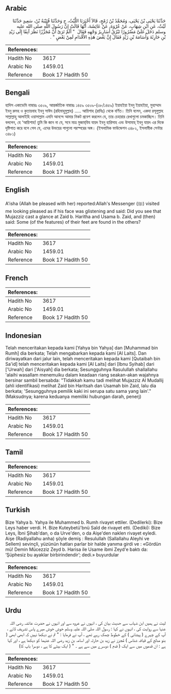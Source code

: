 ## Arabic


<div dir="rtl" lang="ar" style={{fontSize:'larger',backgroundColor:'#f8f9fa',padding:20}}>
حَدَّثَنَا يَحْيَى بْنُ يَحْيَى، وَمُحَمَّدُ بْنُ رُمْحٍ، قَالاَ أَخْبَرَنَا اللَّيْثُ، ح وَحَدَّثَنَا قُتَيْبَةُ بْنُ، سَعِيدٍ حَدَّثَنَا لَيْثٌ، عَنِ ابْنِ شِهَابٍ، عَنْ عُرْوَةَ، عَنْ عَائِشَةَ، أَنَّهَا قَالَتْ إِنَّ رَسُولَ اللَّهِ صلى الله عليه وسلم دَخَلَ عَلَىَّ مَسْرُورًا تَبْرُقُ أَسَارِيرُ وَجْهِهِ فَقَالَ ‏ "‏ أَلَمْ تَرَىْ أَنَّ مُجَزِّزًا نَظَرَ آنِفًا إِلَى زَيْدِ بْنِ حَارِثَةَ وَأُسَامَةَ بْنِ زَيْدٍ فَقَالَ إِنَّ بَعْضَ هَذِهِ الأَقْدَامِ لَمِنْ بَعْضٍ ‏"‏ ‏.‏
</div>
<div style={{backgroundColor:'#f8f9fa',padding:20, marginBottom: 10}}><table> <thead> <tr> <th>References:</th> <th></th> </tr> </thead> <tbody><tr><td>Hadith No</td><td>3617</td></tr><tr><td>Arabic No</td><td>1459.01</td></tr><tr><td>Reference</td><td>Book 17 Hadith 50</td></tr></tbody></table></div>

## Bengali


<div dir="ltr" lang="bn" style={{fontSize:'larger',backgroundColor:'#f8f9fa',padding:20}}>
হাদিস একাডেমি নাম্বারঃ ৩৫০৯, আন্তর্জাতিক নাম্বারঃ ১৪৫৯ ৩৫০৯-(৩৮/১৪৫৯) ইয়াহইয়া ইবনু ইয়াহইয়া, মুহাম্মাদ ইবনু রুমহ ও কুতায়বাহ ইবনু সাঈদ (রহিমাহুমুল্লাহ) ..... আয়িশাহ (রাযিঃ) থেকে বর্ণিত। তিনি বলেন, একদা রসূলুল্লাহ সাল্লাল্লাহু আলাইহি ওয়াসাল্লাম এমনি আনন্দে আমার নিকট প্রবেশ করলেন যে, তার চেহারার রেখাগুলো চমকাচ্ছিল। তিনি বললেন, হে ‘আয়িশাহ! তুমি কি জান না যে, সবে মাত্র মুজায্‌যিয যায়দ ইবনু হারিসাহ এবং উসামাহ্ ইবনু যায়দ এর দিকে দৃষ্টিপাত করে বলে গেল যে, এদের উভয়ের পাগুলো পরস্পরের অঙ্গ। (ইসলামিক ফাউন্ডেশন ৩৪৮২, ইসলামীক সেন্টার ৩৪৮১)
</div>
<div style={{backgroundColor:'#f8f9fa',padding:20, marginBottom: 10}}><table> <thead> <tr> <th>References:</th> <th></th> </tr> </thead> <tbody><tr><td>Hadith No</td><td>3617</td></tr><tr><td>Arabic No</td><td>1459.01</td></tr><tr><td>Reference</td><td>Book 17 Hadith 50</td></tr></tbody></table></div>

## English


<div dir="ltr" lang="en" style={{fontSize:'larger',backgroundColor:'#f8f9fa',padding:20}}>
A'isha (Allah be pleased with her) reported:Allah's Messenger (ﷺ) visited me looking pleased as if his face was glistening and said: Did you see that Mujazziz cast a glance at Zaid b. Haritha and Usama b. Zaid, and (then) said: Some (of the features) of their feet are found in the others?
</div>
<div style={{backgroundColor:'#f8f9fa',padding:20, marginBottom: 10}}><table> <thead> <tr> <th>References:</th> <th></th> </tr> </thead> <tbody><tr><td>Hadith No</td><td>3617</td></tr><tr><td>Arabic No</td><td>1459.01</td></tr><tr><td>Reference</td><td>Book 17 Hadith 50</td></tr></tbody></table></div>

## French


<div dir="ltr" lang="fr" style={{fontSize:'larger',backgroundColor:'#f8f9fa',padding:20}}>

</div>
<div style={{backgroundColor:'#f8f9fa',padding:20, marginBottom: 10}}><table> <thead> <tr> <th>References:</th> <th></th> </tr> </thead> <tbody><tr><td>Hadith No</td><td>3617</td></tr><tr><td>Arabic No</td><td>1459.01</td></tr><tr><td>Reference</td><td>Book 17 Hadith 50</td></tr></tbody></table></div>

## Indonesian


<div dir="ltr" lang="id" style={{fontSize:'larger',backgroundColor:'#f8f9fa',padding:20}}>
Telah menceritakan kepada kami [Yahya bin Yahya] dan [Muhammad bin Rumh] dia berkata; Telah mengabarkan kepada kami [Al Laits]. Dan diriwayatkan dari jalur lain, telah menceritakan kepada kami [Qutaibah bin Sa'id] telah menceritakan kepada kami [Al Laits] dari [Ibnu Syihab] dari ['Urwah] dari ['Aisyah] dia berkata; Sesungguhnya Rasulullah shallallahu 'alaihi wasallam menemuiku dalam keadaan riang seakan-akan wajahnya bersinar sambil bersabda: "Tidakkah kamu tadi melihat Mujazziz Al Mudallij (ahli identifikasi) melihat Zaid bin Haritsah dan Usamah bin Zaid, lalu dia berkata; 'Sesungguhnya pemilik kaki ini serupa satu sama yang lain'." (Maksudnya; karena keduanya memiliki hubungan darah, penerj)
</div>
<div style={{backgroundColor:'#f8f9fa',padding:20, marginBottom: 10}}><table> <thead> <tr> <th>References:</th> <th></th> </tr> </thead> <tbody><tr><td>Hadith No</td><td>3617</td></tr><tr><td>Arabic No</td><td>1459.01</td></tr><tr><td>Reference</td><td>Book 17 Hadith 50</td></tr></tbody></table></div>

## Tamil


<div dir="ltr" lang="ta" style={{fontSize:'larger',backgroundColor:'#f8f9fa',padding:20}}>

</div>
<div style={{backgroundColor:'#f8f9fa',padding:20, marginBottom: 10}}><table> <thead> <tr> <th>References:</th> <th></th> </tr> </thead> <tbody><tr><td>Hadith No</td><td>3617</td></tr><tr><td>Arabic No</td><td>1459.01</td></tr><tr><td>Reference</td><td>Book 17 Hadith 50</td></tr></tbody></table></div>

## Turkish


<div dir="ltr" lang="tr" style={{fontSize:'larger',backgroundColor:'#f8f9fa',padding:20}}>
Bize Yahya b. Yahya ile Muhammed b. Rumh rivayet ettiler. (Dedilerki): Bize Leys haber verdi. H. Bize Kuteybetü'bnü Saîd de rivayet etti. (Dediki): Bize Leys, İbni Şihab'dan, o da Urve'den, o da Aişe'den naklen rivayet eyledi. Aişe (Radiyallahu anha) şöyle demiş : Resulullah (Sallallahu Aleyhi ve Sellem) sevinçli, yüzünün hatları parlar bir halde yanıma girdi ve : «Gördün mü! Demin Mücezziz Zeyd b. Harisa ile Usame ibmi Zeyd'e baktı da: ‘Şüphesiz bu ayaklar birbirindendir’; dedi.» buyurdular
</div>
<div style={{backgroundColor:'#f8f9fa',padding:20, marginBottom: 10}}><table> <thead> <tr> <th>References:</th> <th></th> </tr> </thead> <tbody><tr><td>Hadith No</td><td>3617</td></tr><tr><td>Arabic No</td><td>1459.01</td></tr><tr><td>Reference</td><td>Book 17 Hadith 50</td></tr></tbody></table></div>

## Urdu


<div dir="rtl" lang="ur" style={{fontSize:'larger',backgroundColor:'#f8f9fa',padding:20}}>
لیث نے ہمیں ابن شہاب سے حدیث بیان کی ، انہوں نے عروہ سے اور انہوں نے حضرت عائشہ رضی اللہ عنہا سے روایت کی ، انہوں نے کہا : رسول اللہ صلی اللہ علیہ وسلم خوش خوش میرے پاس تشریف لائے ، آپ کے چہرے ( پیشانی ) کے خطوط چمک رہے تھے ، آپ نے فرمایا : " تم نے دیکھا نہیں کہ ابھی ابھی ( بنو مدلج کے قیافہ شناس ) مُجزز نے زید بن حارثہ اور اسامہ بن زید رضی اللہ عنہما کو دیکھا ہے ، اور کہا ہے : ان قدموں میں سے ایک ( قدم ) دوسرے میں سے ہے ۔ " ( ایک بیٹے کا ہے ، دوسرا باپ کا)
</div>
<div style={{backgroundColor:'#f8f9fa',padding:20, marginBottom: 10}}><table> <thead> <tr> <th>References:</th> <th></th> </tr> </thead> <tbody><tr><td>Hadith No</td><td>3617</td></tr><tr><td>Arabic No</td><td>1459.01</td></tr><tr><td>Reference</td><td>Book 17 Hadith 50</td></tr></tbody></table></div>